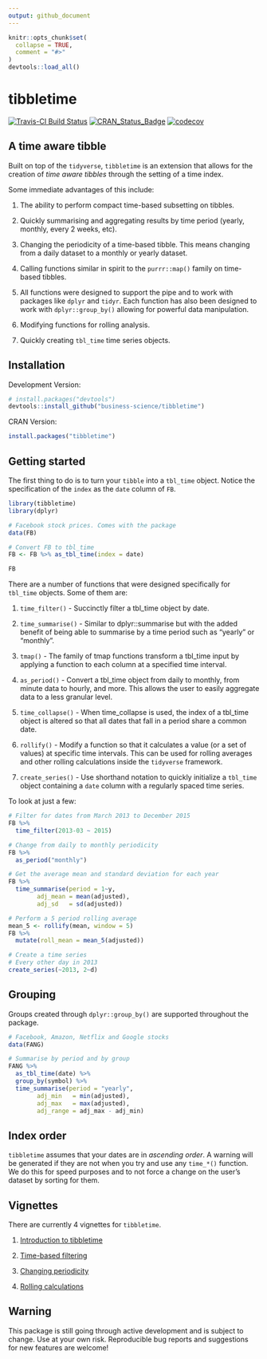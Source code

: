 ```yaml
---
output: github_document
---
```


<!-- README.md is generated from README.Rmd. Please edit that file -->

```r
knitr::opts_chunk$set(
  collapse = TRUE,
  comment = "#>"
)
devtools::load_all()
```

# tibbletime 

[![Travis-CI Build Status](https://travis-ci.org/business-science/tibbletime.svg?branch=master)](https://travis-ci.org/business-science/tibbletime.svg?branch=master)
[![CRAN_Status_Badge](http://www.r-pkg.org/badges/version/tibbletime)](https://cran.r-project.org/package=tibbletime)
[![codecov](https://codecov.io/gh/business-science/tibbletime/branch/master/graph/badge.svg)](https://codecov.io/gh/business-science/tibbletime)

## A time aware tibble

Built on top of the `tidyverse`, `tibbletime` is an extension
that allows for the creation of _time aware tibbles_ through the setting of 
a time index. 

Some immediate advantages of this include: 

1) The ability to perform compact time-based subsetting on tibbles.

2) Quickly summarising and aggregating results by time period
(yearly, monthly, every 2 weeks, etc).

3) Changing the periodicity of a time-based tibble. This means changing 
from a daily dataset to a monthly or yearly dataset.

4) Calling functions similar in spirit to the `purrr::map()` family 
on time-based tibbles.

5) All functions were designed to support the pipe and to work with packages
like `dplyr` and `tidyr`. Each function has also been designed to work with
`dplyr::group_by()` allowing for powerful data manipulation.

6) Modifying functions for rolling analysis.

7) Quickly creating `tbl_time` time series objects.

## Installation

Development Version:

``` r
# install.packages("devtools")
devtools::install_github("business-science/tibbletime")
```

CRAN Version: 

```r
install.packages("tibbletime")
```

## Getting started

The first thing to do is to turn your `tibble` into a `tbl_time` object.
Notice the specification of the `index` as the `date` column of `FB`.

```r
library(tibbletime)
library(dplyr)

# Facebook stock prices. Comes with the package
data(FB)

# Convert FB to tbl_time
FB <- FB %>% as_tbl_time(index = date)

FB
```

There are a number of functions that were designed specifically for `tbl_time`
objects. Some of them are:

1) `time_filter()` - Succinctly filter a tbl_time object by date.

2) `time_summarise()` - Similar to dplyr::summarise but with the added benefit 
of being able to summarise by a time period such as "yearly" or "monthly".

3) `tmap()` - The family of tmap functions transform a tbl_time input by applying a 
function to each column at a specified time interval.

4) `as_period()` - Convert a tbl_time object from daily to monthly, 
from minute data to hourly, and more. This allows the user to easily 
aggregate data to a less granular level.

5) `time_collapse()` - When time_collapse is used, the index of a tbl_time object 
is altered so that all dates that fall in a period share a common date.

6) `rollify()` - Modify a function so that it calculates a value 
(or a set of values) at specific time intervals. This can be used for rolling
averages and other rolling calculations inside the `tidyverse` framework.

7) `create_series()` - Use shorthand notation to quickly 
initialize a `tbl_time` object containing a `date` column 
with a regularly spaced time series.

To look at just a few:

```r
# Filter for dates from March 2013 to December 2015
FB %>% 
  time_filter(2013-03 ~ 2015)

# Change from daily to monthly periodicity
FB %>% 
  as_period("monthly")

# Get the average mean and standard deviation for each year
FB %>%
  time_summarise(period = 1~y,
        adj_mean = mean(adjusted),
        adj_sd   = sd(adjusted))

# Perform a 5 period rolling average
mean_5 <- rollify(mean, window = 5)
FB %>%
  mutate(roll_mean = mean_5(adjusted))

# Create a time series
# Every other day in 2013
create_series(~2013, 2~d)
```

## Grouping

Groups created through `dplyr::group_by()` are supported throughout the package.

```r
# Facebook, Amazon, Netflix and Google stocks
data(FANG)

# Summarise by period and by group
FANG %>% 
  as_tbl_time(date) %>%
  group_by(symbol) %>%
  time_summarise(period = "yearly",
        adj_min   = min(adjusted),
        adj_max   = max(adjusted),
        adj_range = adj_max - adj_min)
```

## Index order

`tibbletime` assumes that your dates are in _ascending order_. A warning will
be generated if they are not when you try and use any `time_*()` function. We do
this for speed purposes and to not force a change on the user's dataset by sorting
for them.

## Vignettes

There are currently 4 vignettes for `tibbletime`.

1) [Introduction to tibbletime](https://business-science.github.io/tibbletime/articles/TT-00-intro-to-tibbletime.html)

2) [Time-based filtering](https://business-science.github.io/tibbletime/articles/TT-01-time-based-filtering.html)

3) [Changing periodicity](https://business-science.github.io/tibbletime/articles/TT-02-changing-time-periods.html)

4) [Rolling calculations](https://business-science.github.io/tibbletime/articles/TT-03-rollify-for-rolling-analysis.html)

## Warning

This package is still going through active development and is subject to change. Use at your own risk. Reproducible bug reports and suggestions for new features are welcome!
